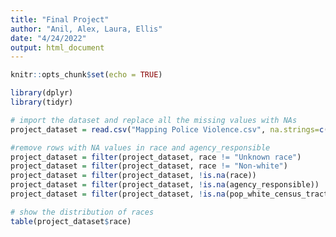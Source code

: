 ```yaml
---
title: "Final Project"
author: "Anil, Alex, Laura, Ellis"
date: "4/24/2022"
output: html_document
---
```


```r
knitr::opts_chunk$set(echo = TRUE)
```

```r
library(dplyr)
library(tidyr)
```

```r
# import the dataset and replace all the missing values with NAs
project_dataset = read.csv("Mapping Police Violence.csv", na.strings=c("","NA"))

#remove rows with NA values in race and agency_responsible
project_dataset = filter(project_dataset, race != "Unknown race")
project_dataset = filter(project_dataset, race != "Non-white")
project_dataset = filter(project_dataset, !is.na(race))
project_dataset = filter(project_dataset, !is.na(agency_responsible))
project_dataset = filter(project_dataset, !is.na(pop_white_census_tract))

# show the distribution of races
table(project_dataset$race)
```